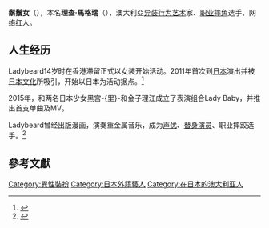 {{expand|time=2015-08-22}}
'''鬍鬚女'''（{{lang-en|'''Lady Beard'''}}），本名'''理查·馬格瑞'''（{{lang-en|'''Richard Magarey'''}}），澳大利亞[[异装|异装]][[行为艺术|行为艺术]]家、[[职业摔角|职业摔角]]选手、网络红人。

==人生经历==
Ladybeard14岁时在香港滞留正式以女装开始活动。2011年首次到[[日本|日本]]演出并被[[日本文化|日本文化]]所吸引，开始以日本为活动据点。<ref>{{Cite web |url=http://henan.china.com.cn/renwu/2015/0709/570537_3.shtml |title=大叔扮美少女走红 澳洲如花日本大红大紫（3） |access-date=2015-08-22 |archive-url=https://web.archive.org/web/20160413035545/http://henan.china.com.cn/renwu/2015/0709/570537_3.shtml |archive-date=2016-04-13 |dead-url=yes }}</ref>

2015年，和两名日本少女黑宫-{里}-和金子理江成立了表演组合Lady Baby，并推出首支单曲及MV。

Ladybeard曾经出版漫画，演奏重金属音乐，成为[[声优|声优]]、[[替身演员|替身演员]]、职业摔跤选手。<ref>{{Cite web |url=http://news.china.com.cn/2015-07/08/content_36010999.htm |title=澳洲胡子大叔扮日本美少女走红 |accessdate=2015-08-22 |archive-date=2015-07-11 |archive-url=https://web.archive.org/web/20150711141238/http://news.china.com.cn/2015-07/08/content_36010999.htm |dead-url=no }}</ref>

== 參考文獻 ==
{{reflist}}

[[Category:異性裝扮|Category:異性裝扮]]
[[Category:日本外籍藝人|Category:日本外籍藝人]]
[[Category:在日本的澳大利亚人|Category:在日本的澳大利亚人]]